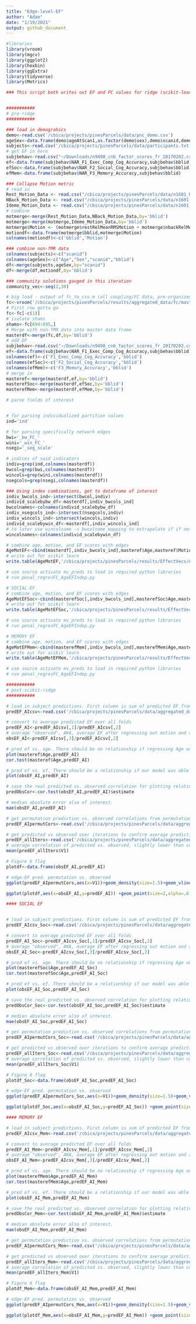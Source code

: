 ```yaml
---
title: "Edge-level-EF"
author: "Adam"
date: "1/19/2021"
output: github_document
---
```


```r
#libraries
library(vroom)
library(mgcv)
library(ggplot2)
library(hexbin)
library(ggExtra)
library(tidyverse)
library(Metrics)
```

```r
### This script both writes out EF and FC values for ridge (scikit-learn), and reads the resulting predictions back in for visualization


###########
# pre-ridge
###########
```

```r
### load in demograhics
demo<-read.csv('/cbica/projects/pinesParcels/data/pnc_demo.csv')
ageSex<-data.frame(demo$ageAtScan1,as.factor(demo$sex),demo$scanid,demo$bblid)
subjects<-read.csv('/cbica/projects/pinesParcels/data/participants.txt',header = F)
# get EF in here
subjbehav<-read.csv("~/Downloads/n9498_cnb_factor_scores_fr_20170202.csv")
ef<-data.frame(subjbehav$NAR_F1_Exec_Comp_Cog_Accuracy,subjbehav$bblid)
efSoc<-data.frame(subjbehav$NAR_F2_Social_Cog_Accuracy,subjbehav$bblid)
efMem<-data.frame(subjbehav$NAR_F3_Memory_Accuracy,subjbehav$bblid)

### Collapse Motion metric 
# read in
Rest_Motion_Data <- read.csv("/cbica/projects/pinesParcels/data/n1601_RestQAData_20170714.csv")
NBack_Motion_Data <- read.csv("/cbica/projects/pinesParcels/data/n1601_NBACKQAData_20181001.csv")
Idemo_Motion_Data <- read.csv("/cbica/projects/pinesParcels/data/n1601_idemo_FinalQA_092817.csv")
# combine
motmerge<-merge(Rest_Motion_Data,NBack_Motion_Data,by='bblid')
motmerge<-merge(motmerge,Idemo_Motion_Data,by='bblid')
motmerge$Motion <- (motmerge$restRelMeanRMSMotion + motmerge$nbackRelMeanRMSMotion + motmerge$idemoRelMeanRMSMotion)/3;
motiondf<-data.frame(motmerge$bblid,motmerge$Motion)
colnames(motiondf)<-c('bblid','Motion')

### combine non-fMR data
colnames(subjects)<-c("scanid")
colnames(ageSex)<-c("Age","Sex","scanid","bblid")
df<-merge(subjects,ageSex,by="scanid")
df<-merge(df,motiondf,by='bblid')

### community solutions gauged in this iteration
community_vec<-seq(2,30)

# big load - output of fc_to_csv.m (all coupling/FC data, pre-organized)
fc<-vroom('/cbica/projects/pinesParcels/results/aggregated_data/fc/master_fcfeats_rounded.csv')
# First row gotta go
fc<-fc[-c(1)]
# isolate shams
shams<-fc[694:695,]
# Merge with non-fMR data into master data frame
masterdf<-merge(fc,df,by='bblid')
# add EF
subjbehav<-read.csv("~/Downloads/n9498_cnb_factor_scores_fr_20170202.csv")
ef<-data.frame(subjbehav$NAR_F1_Exec_Comp_Cog_Accuracy,subjbehav$bblid)
colnames(ef)<-c('F1_Exec_Comp_Cog_Accuracy','bblid')
colnames(efSoc)<-c('F2_Social_Cog_Accuracy','bblid')
colnames(efMem)<-c('F3_Memory_Accuracy','bblid')
# merge in
masteref<-merge(masterdf,ef,by='bblid')
masterefSoc<-merge(masterdf,efSoc,by='bblid')
masterefMem<-merge(masterdf,efMem,by='bblid')

```

```r
# parse fields of interest 


# for parsing individualized partition values
ind='ind'

# for parsing specifically network edges
bwi='_bw_FC_'
wini='_win_FC_'
nsegi='_seg_scale'

# indices of said indicators
indiv=grep(ind,colnames(masterdf))
bwcol=grep(bwi,colnames(masterdf))
wincols=grep(wini,colnames(masterdf))
nsegcols=grep(nsegi,colnames(masterdf))

### Using index combinations, get to dataframe of interest
indiv_bwcols_ind<-intersect(bwcol,indiv)
individ_scalebybw_df<-masterdf[,indiv_bwcols_ind]
bwcolnames<-colnames(individ_scalebybw_df)
indiv_nsegcols_ind<-intersect(nsegcols,indiv)
indiv_wincols_ind<-intersect(wincols,indiv)
individ_scalebywin_df<-masterdf[,indiv_wincols_ind]
# to later use wincolname -> bwcolname mapping to extrapolate if if network is unimodal or transmodal along bwcol indices
wincolnames<-colnames(individ_scalebywin_df)
```

```r
# combine age, motion, and EF scores with edges
AgeMotEF<-cbind(masterdf[,indiv_bwcols_ind],masteref$Age,masteref$Motion,masteref$F1_Exec_Comp_Cog_Accuracy)
# write out for scikit learn
write.table(AgeMotEF,'/cbica/projects/pinesParcels/results/EffectVecs/AgeMotEF',sep=',', col.names = F,quote = F,row.names=F)

# use source activate mv_preds to load in required python libraries
# run penal_regresFC_AgeEFIndep.py
```

```r
# SOCIAL EF
# combine age, motion, and EF scores with edges
AgeMotEFSoc<-cbind(masterefSoc[,indiv_bwcols_ind],masterefSoc$Age,masterefSoc$Motion,masterefSoc$F2_Social_Cog_Accuracy)
# write out for scikit learn
write.table(AgeMotEFSoc,'/cbica/projects/pinesParcels/results/EffectVecs/AgeMotEFSoc',sep=',', col.names = F,quote = F,row.names=F)

# use source activate mv_preds to load in required python libraries
# run penal_regresFC_AgeEFIndep.py
```

```r
# MEMORY EF
# combine age, motion, and EF scores with edges
AgeMotEFMem<-cbind(masterefMem[,indiv_bwcols_ind],masterefMem$Age,masterefMem$Motion,masterefMem$F3_Memory_Accuracy)
# write out for scikit learn
write.table(AgeMotEFMem,'/cbica/projects/pinesParcels/results/EffectVecs/AgeMotEFMem',sep=',', col.names = F,quote = F,row.names=F)

# use source activate mv_preds to load in required python libraries
# run penal_regresFC_AgeEFIndep.py
```


```r
###########
# post-scikit-ridge
###########
```

```r
# load in subject predictions. First column is sum of predicted EF from every instance in which this subject was randomly allocated to the testing 1/3rd. Second column is the number of times the subject was allocated to the testing 1.3rd.
predEF_AIcsv<-read.csv('/cbica/projects/pinesParcels/data/aggregated_data/SubjPreds_AI.csv',header=F)

# convert to average predicted EF over all folds
predEF_AI<-predEF_AIcsv[,1]/predEF_AIcsv[,2]
# average "observed", AKA, average EF after regressing out motion and age over folds
obsEF_AI<-predEF_AIcsv[,3]/predEF_AIcsv[,2]

# pred ef vs. age. There should be no relationship if regressing Age out of EF scores worked.
plot(masteref$Age,predEF_AI)
cor.test(masteref$Age,predEF_AI)

# pred ef vs. ef. There should be a relationship if our model was able to predict EF in unseen subjects.
plot(obsEF_AI,predEF_AI)

# save the real predicted vs. observed correlation for plotting relative to null distribution
predObsCor<-cor.test(obsEF_AI,predEF_AI)$estimate

# median absolute error also of interest.
mae(obsEF_AI,predEF_AI)

# get permutation prediction vs. observed correlations from permutation writeout
predEF_AIpermutCors<-read.csv('/cbica/projects/pinesParcels/data/aggregated_data/PermutPreds_AI.csv',header=F)

# get predicted vs observed over iterations to confirm average prediction (correlation)
predEF_allIters<-read.csv('/cbica/projects/pinesParcels/data/aggregated_data/Predicted_Obs_Cors.csv',header=F)
# average correlation of predicted vs. observed, slightly lower than correlation of average predicted vs. average observed
mean(predEF_allIters$V1)

# Figure 6 flag
plotdf<-data.frame(obsEF_AI,predEF_AI)
```

```r
# edge-EF pred. permutation vs. observed
ggplot(predEF_AIpermutCors,aes(x=V1))+geom_density(size=1.5)+geom_vline(xintercept = predObsCor,size=2,color='#BC3754')+theme_classic(base_size=18)+ylab('')+xlab('')+guides(y="none")+scale_x_continuous(breaks=c(-.3,0,.3,.6),limits=c(-.35,.6))

```


```r
ggplot(plotdf,aes(x=obsEF_AI,y=predEF_AI)) +geom_point(size=2,alpha=.6)+geom_smooth(method='lm',color='black',size=2)+theme_classic(base_size=25) + xlab("Observed") + ylab("Predicted")+ggtitle('Executive Function')
```

```r
#### SOCIAL EF


# load in subject predictions. First column is sum of predicted EF from every instance in which this subject was randomly allocated to the testing 1/3rd. Second column is the number of times the subject was allocated to the testing 1.3rd.
predEF_AIcsv_Soc<-read.csv('/cbica/projects/pinesParcels/data/aggregated_data/SubjPreds_AI_Soc.csv',header=F)

# convert to average predicted EF over all folds
predEF_AI_Soc<-predEF_AIcsv_Soc[,1]/predEF_AIcsv_Soc[,2]
# average "observed", AKA, average EF after regressing out motion and age over folds
obsEF_AI_Soc<-predEF_AIcsv_Soc[,3]/predEF_AIcsv_Soc[,2]

# pred ef vs. age. There should be no relationship if regressing Age out of EF scores worked.
plot(masterefSoc$Age,predEF_AI_Soc)
cor.test(masterefSoc$Age,predEF_AI_Soc)

# pred ef vs. ef. There should be a relationship if our model was able to predict EF in unseen subjects.
plot(obsEF_AI_Soc,predEF_AI_Soc)

# save the real predicted vs. observed correlation for plotting relative to null distribution
predObsCor_Soc<-cor.test(obsEF_AI_Soc,predEF_AI_Soc)$estimate

# median absolute error also of interest.
mae(obsEF_AI_Soc,predEF_AI_Soc)

# get permutation prediction vs. observed correlations from permutation writeout
predEF_AIpermutCors_Soc<-read.csv('/cbica/projects/pinesParcels/data/aggregated_data/PermutPreds_AI_Soc.csv',header=F)

# get predicted vs observed over iterations to confirm average prediction (correlation)
predEF_allIters_Soc<-read.csv('/cbica/projects/pinesParcels/data/aggregated_data/Predicted_Obs_Cors_Soc.csv',header=F)
# average correlation of predicted vs. observed, slightly lower than correlation of average predicted vs. average observed
mean(predEF_allIters_Soc$V1)

# Figure 6 flag
plotdf_Soc<-data.frame(obsEF_AI_Soc,predEF_AI_Soc)
```

```r
# edge-EF pred. permutation vs. observed
ggplot(predEF_AIpermutCors_Soc,aes(x=V1))+geom_density(size=1.5)+geom_vline(xintercept = predObsCor_Soc,size=2,color='#BC3754')+theme_classic(base_size=18)+ylab('')+xlab('')+guides(y="none")+scale_x_continuous(breaks=c(-.3,0,.3,.6),limits=c(-.35,.6))

```


```r
ggplot(plotdf_Soc,aes(x=obsEF_AI_Soc,y=predEF_AI_Soc)) +geom_point(size=2,alpha=.6)+geom_smooth(method='lm',color='black',size=2)+theme_classic(base_size=25) + xlab("Observed") + ylab("Predicted")+ggtitle('Executive Function (Social)')
```


```r

#### MEMORY EF

# load in subject predictions. First column is sum of predicted EF from every instance in which this subject was randomly allocated to the testing 1/3rd. Second column is the number of times the subject was allocated to the testing 1.3rd.
predEF_AIcsv_Mem<-read.csv('/cbica/projects/pinesParcels/data/aggregated_data/SubjPreds_AI_Mem.csv',header=F)

# convert to average predicted EF over all folds
predEF_AI_Mem<-predEF_AIcsv_Mem[,1]/predEF_AIcsv_Mem[,2]
# average "observed", AKA, average EF after regressing out motion and age over folds
obsEF_AI_Mem<-predEF_AIcsv_Mem[,3]/predEF_AIcsv_Mem[,2]

# pred ef vs. age. There should be no relationship if regressing Age out of EF scores worked.
plot(masterefMem$Age,predEF_AI_Mem)
cor.test(masterefMem$Age,predEF_AI_Mem)

# pred ef vs. ef. There should be a relationship if our model was able to predict EF in unseen subjects.
plot(obsEF_AI_Mem,predEF_AI_Mem)

# save the real predicted vs. observed correlation for plotting relative to null distribution
predObsCor_Mem<-cor.test(obsEF_AI_Mem,predEF_AI_Mem)$estimate

# median absolute error also of interest.
mae(obsEF_AI_Mem,predEF_AI_Mem)

# get permutation prediction vs. observed correlations from permutation writeout
predEF_AIpermutCors_Mem<-read.csv('/cbica/projects/pinesParcels/data/aggregated_data/PermutPreds_AI_Mem.csv',header=F)

# get predicted vs observed over iterations to confirm average prediction (correlation)
predEF_allIters_Mem<-read.csv('/cbica/projects/pinesParcels/data/aggregated_data/Predicted_Obs_Cors_Mem.csv',header=F)
# average correlation of predicted vs. observed, slightly lower than correlation of average predicted vs. average observed
mean(predEF_allIters_Mem$V1)

# Figure 6 flag
plotdf_Mem<-data.frame(obsEF_AI_Mem,predEF_AI_Mem)
```

```r
# edge-EF pred. permutation vs. observed
ggplot(predEF_AIpermutCors_Mem,aes(x=V1))+geom_density(size=1.5)+geom_vline(xintercept = predObsCor_Mem,size=2,color='#BC3754')+theme_classic(base_size=18)+ylab('')+xlab('')+guides(y="none")+scale_x_continuous(breaks=c(-.3,0,.3,.6),limits=c(-.35,.6))

```


```r
ggplot(plotdf_Mem,aes(x=obsEF_AI_Mem,y=predEF_AI_Mem)) +geom_point(size=2,alpha=.6)+geom_smooth(method='lm',color='black',size=2)+theme_classic(base_size=25) + xlab("Observed") + ylab("Predicted")+ggtitle('Executive Function (Memory)')
```